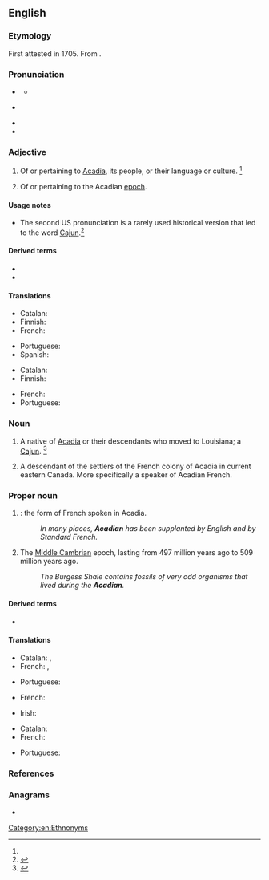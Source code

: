 ==English==

===Etymology===
First attested in 1705. From {{suffix|en|Acadia|n|t2=one that is}}.

===Pronunciation===
* {{a|RP}} {{IPA|en|/əˈkeɪ.di.n̩/}}
** {{audio|en|LL-Q1860 (eng)-Vealhurl-Akkadian.wav|Audio (UK)}}
* {{a|US}} {{IPA|en|/əˈkeɪ.di.n̩/|/əˈkeɪ.d͡ʒn̩/}}
* {{homophones|en|Akkadian}}
* {{rhymes|en|eɪdiən|s=4}}

===Adjective===
{{en-adj}}

# Of or pertaining to [[Acadia]], its people, or their language or culture. {{defdate|First attested in the early 19th century.}}<ref name=SOED/>
# {{lb|en|geology}} Of or pertaining to the Acadian [[epoch]].

====Usage notes====
* The second US pronunciation is a rarely used historical version that led to the word [[Cajun]].<ref name=WI3>{{R:MW3 1976}}</ref>

====Derived terms====
* {{l|en|Acadian French}}
* {{l|en|Acadian owl}}

====Translations====
{{trans-top|of or pertaining to Acadia}}
* Catalan: {{t|ca|acadià}}
* Finnish: {{t|fi|[[Acadia|acadia]][[-lainen|lainen]]}}
* French: {{t+|fr|acadien}}
{{trans-mid}}
* Portuguese: {{t|pt|acádio|m}}
* Spanish: {{t+|es|acadio}}
{{trans-bottom}}

{{trans-top|of or pertaining to the Acadian epoch}}
* Catalan: {{t|ca|acadià}}
* Finnish: {{t|fi|keskikambrilainen}}
{{trans-mid}}
* French: {{t+|fr|acadien}}
* Portuguese: {{t|pt|acádio|m}}
{{trans-bottom}}

===Noun===
{{en-noun}}

# A native of [[Acadia]] or their descendants who moved to Louisiana; a [[Cajun]]. {{defdate|First attested in the early 18th century.}}<ref name=SOED>{{R:SOED5}}</ref>
# {{lb|en|Canada}} A descendant of the settlers of the French colony of Acadia in current eastern Canada.  More specifically a speaker of Acadian French.

===Proper noun===
{{en-proper noun}}

# {{lb|en|rare}} {{ellipsis of|en|Acadian French}}: the form of French spoken in Acadia.
#: ''In many places, '''Acadian''' has been supplanted by English and by Standard French.''
# {{lb|en|geology}} The [[Middle Cambrian]] epoch, lasting from 497 million years ago to 509 million years ago.
#: ''The Burgess Shale contains fossils of very odd organisms that lived during the '''Acadian'''.''

====Derived terms====
* {{l|en|Cajun}}

====Translations====
{{trans-top|Of or pertaining to Acadia}}
* Catalan: {{t|ca|acadià|m}}, {{t|ca|acadiana|f}}
* French: {{t+|fr|acadien|m}}, {{t+|fr|acadienne|f}}
{{trans-mid}}
* Portuguese: {{t|pt|acádio}}
{{trans-bottom}}

{{trans-top|Acadian French}}
* French: {{t+|fr|Acadien|m}}
{{trans-mid}}
* Irish: {{t|ga|Acaidis|f}}
{{trans-bottom}}

{{trans-top|Acadian epoch}}
* Catalan: {{t|ca|acadià|m}}
* French: {{t+|fr|acadien|m}}
{{trans-mid}}
* Portuguese: {{t|pt|acádio}}
{{trans-bottom}}

===References===
<references/>

===Anagrams===
* {{anagrams|en|a=aaacdin|Canadia}}

[[Category:en:Ethnonyms]]